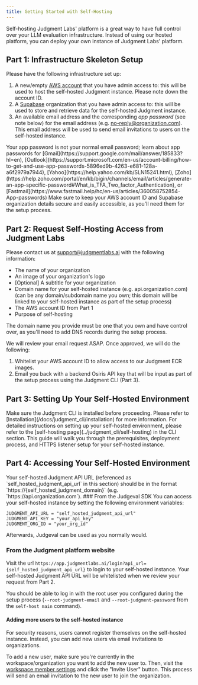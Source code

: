 ```yaml
---
title: Getting Started with Self-Hosting
---
```


Self-hosting Judgment Labs' platform is a great way to have full control over your LLM evaluation infrastructure. Instead of using our hosted platform, you can deploy your own instance of Judgment Labs' platform.

## Part 1: Infrastructure Skeleton Setup

Please have the following infrastructure set up:
1. A new/empty [AWS account](http://console.aws.amazon.com/) that you have admin access to: this will be used to host the self-hosted Judgment instance. Please note down the account ID.
2. A [Supabase](https://supabase.com/) organization that you have admin access to: this will be used to store and retrieve data for the self-hosted Judgment instance.
3. An available email address and the corresponding *app password* (see note below) for the email address (e.g. no-reply@organization.com). This email address will be used to send email invitations to users on the self-hosted instance.
<Note>
    Your app password is not your normal email password; learn about app passwords for [Gmail](https://support.google.com/mail/answer/185833?hl=en), [Outlook](https://support.microsoft.com/en-us/account-billing/how-to-get-and-use-app-passwords-5896ed9b-4263-e681-128a-a6f2979a7944), [Yahoo](https://help.yahoo.com/kb/SLN15241.html), [Zoho](https://help.zoho.com/portal/en/kb/bigin/channels/email/articles/generate-an-app-specific-password#What_is_TFA_Two_factor_Authentication), or [Fastmail](https://www.fastmail.help/hc/en-us/articles/360058752854-App-passwords)
</Note>

<Note>
Make sure to keep your AWS account ID and Supabase organization details secure and easily accessible, as you'll need them for the setup process.
</Note>

## Part 2: Request Self-Hosting Access from Judgment Labs

Please contact us at [support@judgmentlabs.ai](mailto:support@judgmentlabs.ai) with the following information:

- The name of your organization
- An image of your organization's logo
- [Optional] A subtitle for your organization
- Domain name for your self-hosted instance (e.g. api.organization.com) (can be any domain/subdomain name you own; this domain will be linked to your self-hosted instance as part of the setup process)
- The AWS account ID from Part 1
- Purpose of self-hosting

<Warning>
The domain name you provide must be one that you own and have control over, as you'll need to add DNS records during the setup process.
</Warning>

We will review your email request ASAP. Once approved, we will do the following:
1. Whitelist your AWS account ID to allow access to our Judgment ECR images.
2. Email you back with a backend Osiris API key that will be input as part of the setup process using the Judgment CLI (Part 3).

## Part 3: Setting Up Your Self-Hosted Environment

<Warning>
Make sure the Judgment CLI is installed before proceeding. Please refer to [Installation](/docs/judgment_cli/installation) for more information.
</Warning>
For detailed instructions on setting up your self-hosted environment, please refer to the [self-hosting page](../judgment_cli/self-hosting) in the CLI section. This guide will walk you through the prerequisites, deployment process, and HTTPS listener setup for your self-hosted instance.

## Part 4: Accessing Your Self-Hosted Environment

<Note>
Your self-hosted Judgment API URL (referenced as `self_hosted_judgment_api_url` in this section) should be in the format `https://{self_hosted_judgment_domain}` (e.g. `https://api.organization.com`).
</Note>
### From the Judgeval SDK
You can access your self-hosted instance by setting the following environment variables:

```
JUDGMENT_API_URL = "self_hosted_judgment_api_url"
JUDGMENT_API_KEY = "your_api_key"
JUDGMENT_ORG_ID = "your_org_id"
```

Afterwards, Judgeval can be used as you normally would.

### From the Judgment platform website
Visit the url `https://app.judgmentlabs.ai/login?api_url={self_hosted_judgment_api_url}` to login to your self-hosted instance. Your self-hosted Judgment API URL will be whitelisted when we review your request from Part 2.

You should be able to log in with the root user you configured during the setup process (`--root-judgment-email` and `--root-judgment-password` from the `self-host main` command). 

#### Adding more users to the self-hosted instance
<Note>
    For security reasons, users cannot register themselves on the self-hosted instance. Instead, you can add new users via email invitations to organizations.
</Note>

To add a new user, make sure you're currently in the workspace/organization you want to add the new user to. Then, visit the [workspace member settings](https://app.judgmentlabs.ai/app/settings/members) and click the "Invite User" button. This process will send an email invitation to the new user to join the organization.
